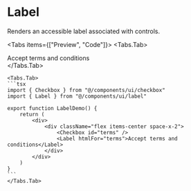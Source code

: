 
# Label

Renders an accessible label associated with controls.

<Tabs items={["Preview", "Code"]}>
    <Tabs.Tab>
        <ComponentPreview>
            <div className="flex items-center space-x-2">
                <Checkbox id="terms" />
                <Label htmlFor="terms">Accept terms and conditions</Label>
            </div>
        </ComponentPreview>
    </Tabs.Tab>

    <Tabs.Tab>
    ```tsx
    import { Checkbox } from "@/components/ui/checkbox"
    import { Label } from "@/components/ui/label"

    export function LabelDemo() {
        return (
            <div>
                <div className="flex items-center space-x-2">
                    <Checkbox id="terms" />
                    <Label htmlFor="terms">Accept terms and conditions</Label>
                </div>
            </div>
        )
    }
    ```
    </Tabs.Tab>

</Tabs>
